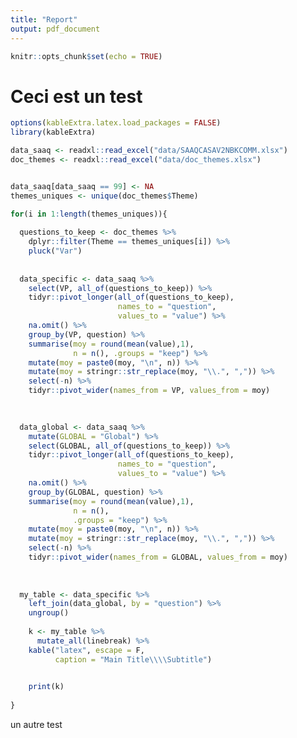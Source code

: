 ```yaml
---
title: "Report"
output: pdf_document
---
```


```r
knitr::opts_chunk$set(echo = TRUE)
```


# Ceci est un test

```r
options(kableExtra.latex.load_packages = FALSE)
library(kableExtra)

data_saaq <- readxl::read_excel("data/SAAQCASAV2NBKCOMM.xlsx")
doc_themes <- readxl::read_excel("data/doc_themes.xlsx")


data_saaq[data_saaq == 99] <- NA
themes_uniques <- unique(doc_themes$Theme)

for(i in 1:length(themes_uniques)){
  
  questions_to_keep <- doc_themes %>% 
    dplyr::filter(Theme == themes_uniques[i]) %>% 
    pluck("Var")
  
  
  data_specific <- data_saaq %>% 
    select(VP, all_of(questions_to_keep)) %>% 
    tidyr::pivot_longer(all_of(questions_to_keep),
                        names_to = "question",
                        values_to = "value") %>% 
    na.omit() %>% 
    group_by(VP, question) %>% 
    summarise(moy = round(mean(value),1),
              n = n(), .groups = "keep") %>% 
    mutate(moy = paste0(moy, "\n", n)) %>% 
    mutate(moy = stringr::str_replace(moy, "\\.", ",")) %>% 
    select(-n) %>% 
    tidyr::pivot_wider(names_from = VP, values_from = moy) 

  
  
  data_global <- data_saaq %>% 
    mutate(GLOBAL = "Global") %>% 
    select(GLOBAL, all_of(questions_to_keep)) %>% 
    tidyr::pivot_longer(all_of(questions_to_keep),
                        names_to = "question",
                        values_to = "value") %>% 
    na.omit() %>% 
    group_by(GLOBAL, question) %>% 
    summarise(moy = round(mean(value),1),
              n = n(),
              .groups = "keep") %>% 
    mutate(moy = paste0(moy, "\n", n)) %>% 
    mutate(moy = stringr::str_replace(moy, "\\.", ",")) %>% 
    select(-n) %>% 
    tidyr::pivot_wider(names_from = GLOBAL, values_from = moy) 
 
  
  
  my_table <- data_specific %>% 
    left_join(data_global, by = "question") %>% 
    ungroup()
  
    k <- my_table %>%
      mutate_all(linebreak) %>% 
    kable("latex", escape = F,
          caption = "Main Title\\\\Subtitle")
      

    print(k)
        
}

```

un autre test
